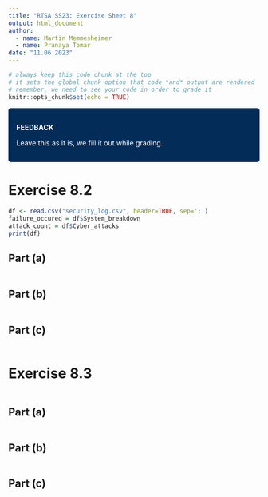 ```yaml
---
title: "RTSA SS23: Exercise Sheet 8"
output: html_document
author:
  - name: Martin Memmesheimer
  - name: Pranaya Tomar
date: "11.06.2023"
---
```


<!---------------- Some custom CSS. DO NOT CHANGE ANYTHING HERE --------------->
<style>

/*          this styles a box that we are going to use for feedback           */

.feedbackbox {
  padding: 1em;
  background: #042c58;
  color: white;
  border: 2px solid #042c58;  /* RPTU dunkelblau */
  border-radius: 5px;
}

</style>

```r
# always keep this code chunk at the top
# it sets the global chunk option that code *and* output are rendered
# remember, we need to see your code in order to grade it
knitr::opts_chunk$set(echo = TRUE)
```

::: {.feedbackbox}
**FEEDBACK**

Leave this as it is, we fill it out while grading.
:::

<!------------------------- now, your part starts ----------------------------->

# Exercise 8.2
```r
df <- read.csv("security_log.csv", header=TRUE, sep=';')
failure_occured = df$System_breakdown
attack_count = df$Cyber_attacks
print(df)
```

## Part (a)
```r

```

## Part (b)
```r

```

## Part (c)
```r

```

<!------ please separate different exercises with a line ---------------------->

# Exercise 8.3

```r

```

## Part (a)
```r

```

## Part (b)
```r

```

## Part (c)
```r

```
<!------ please separate different exercises with a line ---------------------->
